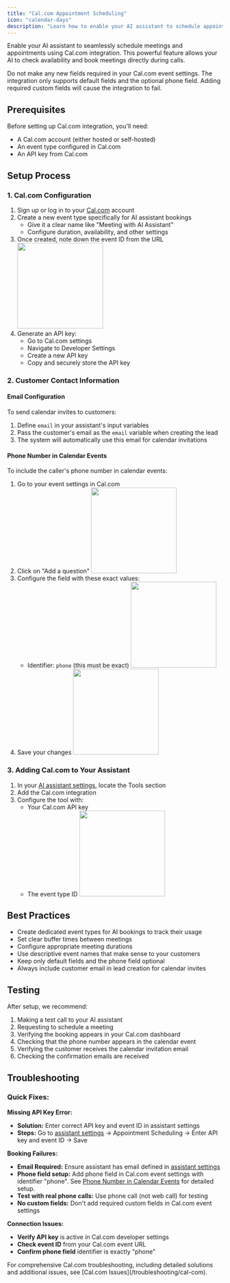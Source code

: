 ```yaml
---
title: "Cal.com Appointment Scheduling"
icon: "calendar-days"
description: "Learn how to enable your AI assistant to schedule appointments using Cal.com integration"
---
```


Enable your AI assistant to seamlessly schedule meetings and appointments using Cal.com integration. This powerful feature allows your AI to check availability and book meetings directly during calls.

<Warning>
  Do not make any new fields required in your Cal.com event settings. The
  integration only supports default fields and the optional phone field. Adding
  required custom fields will cause the integration to fail.
</Warning>

## Prerequisites

Before setting up Cal.com integration, you'll need:

- A Cal.com account (either hosted or self-hosted)
- An event type configured in Cal.com
- An API key from Cal.com

## Setup Process

### 1. Cal.com Configuration

1. Sign up or log in to your [Cal.com](https://cal.com/) account
2. Create a new event type specifically for AI assistant bookings
   - Give it a clear name like "Meeting with AI Assistant"
   - Configure duration, availability, and other settings
3. Once created, note down the event ID from the URL
   <img height="200" src="/resources/cal-event-id.png" />
4. Generate an API key:
   - Go to Cal.com settings
   - Navigate to Developer Settings
   - Create a new API key
   - Copy and securely store the API key

### 2. Customer Contact Information

#### Email Configuration

To send calendar invites to customers:

1. Define `email` in your assistant's input variables
2. Pass the customer's email as the `email` variable when creating the lead
3. The system will automatically use this email for calendar invitations

#### Phone Number in Calendar Events

To include the caller's phone number in calendar events:

1. Go to your event settings in Cal.com
2. Click on "Add a question"
   <img height="200" src="/resources/cal-event-settings.jpeg" />
3. Configure the field with these exact values:
   - Identifier: `phone` (this must be exact)
     <img height="200" src="/resources/cal-phone-field.jpeg" />
4. Save your changes
   <img height="200" src="/resources/cal-save.jpeg" />

### 3. Adding Cal.com to Your Assistant

1. In your [AI assistant settings](/ai-assistants/settings/prompt-and-tools#default-tools), locate the Tools section
2. Add the Cal.com integration
3. Configure the tool with:
   - Your Cal.com API key
   - The event type ID
     <img height="200" src="/resources/cal-tool.png" />

## Best Practices

- Create dedicated event types for AI bookings to track their usage
- Set clear buffer times between meetings
- Configure appropriate meeting durations
- Use descriptive event names that make sense to your customers
- Keep only default fields and the phone field optional
- Always include customer email in lead creation for calendar invites

## Testing

After setup, we recommend:

1. Making a test call to your AI assistant
2. Requesting to schedule a meeting
3. Verifying the booking appears in your Cal.com dashboard
4. Checking that the phone number appears in the calendar event
5. Verifying the customer receives the calendar invitation email
6. Checking the confirmation emails are received

## Troubleshooting

### Quick Fixes:

**Missing API Key Error:**
- **Solution:** Enter correct API key and event ID in assistant settings
- **Steps:** Go to [assistant settings](/ai-assistants/settings/prompt-and-tools#default-tools) → Appointment Scheduling → Enter API key and event ID → Save

**Booking Failures:**
- **Email Required:** Ensure assistant has email defined in [assistant settings](/ai-assistants/settings/prompt-and-tools#call-variables)
- **Phone field setup:** Add phone field in Cal.com event settings with identifier "phone". See [Phone Number in Calendar Events](#phone-number-in-calendar-events) for detailed setup.
- **Test with real phone calls:** Use phone call (not web call) for testing
- **No custom fields:** Don't add required custom fields in Cal.com event settings

**Connection Issues:**
- **Verify API key** is active in Cal.com developer settings
- **Check event ID** from your Cal.com event URL
- **Confirm phone field** identifier is exactly "phone"

<Note>
For comprehensive Cal.com troubleshooting, including detailed solutions and additional issues, see [Cal.com Issues](/troubleshooting/cal-com).
</Note>
